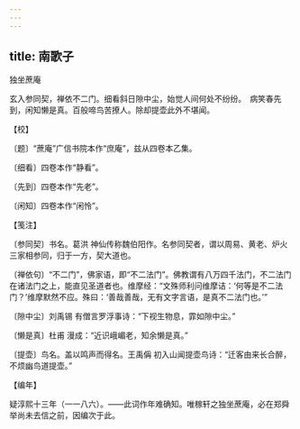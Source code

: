 ```yaml
---
---
---
```

title: 南歌子
---



独坐蔗庵





玄入参同契，禅依不二门。细看斜日隙中尘，始觉人间何处不纷纷。　病笑春先到，闲知懒是真。百般啼鸟苦撩人。除却提壶此外不堪闻。





【校】


〔题〕“蔗庵”广信书院本作“庶庵”，兹从四卷本乙集。

〔细看〕四卷本作“静看”。

〔先到〕四卷本作“先老”。

〔闲知〕四卷本作“闲怜”。





【笺注】


〔参同契〕书名。葛洪 神仙传称魏伯阳作。名参同契者，谓以周易、黄老、炉火三家相参同，归于一方，契大道也。

〔禅依句〕“不二门”，佛家语，即“不二法门”。佛教谓有八万四千法门，不二法门在诸法门之上，能直见圣道者也。维摩经：“文殊师利问维摩诘：‘何等是不二法门？’维摩默然不应。殊曰：‘善哉善哉，无有文字言语，是真不二法门也。’”

〔隙中尘〕刘禹锡 有僧言罗浮事诗：“下视生物息，霏如隙中尘。”

〔懒是真〕杜甫 漫成：“近识峨嵋老，知余懒是真。”

〔提壶〕鸟名。盖以鸣声而得名。王禹偁 初入山闻提壶鸟诗：“迁客由来长合醉，不烦幽鸟道提壶。”





【编年】


疑淳熙十三年（一一八六）。——此词作年难确知。唯稼轩之独坐蔗庵，必在郑舜举尚未去信之前，因编次于此。